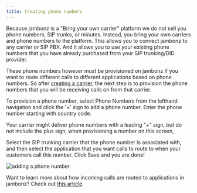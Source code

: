 ```yaml
---
title: Creating phone numbers
---
```


Because jambonz is a "Bring your own carrier" platform we do not sell you phone numbers, SIP trunks,
or minutes.  Instead, you bring your own carriers and phone numbers to the platform.  This allows you to connect 
jambonz to any carrier or SIP PBX.  And it allows you to use your existing phone numbers that you have 
already purchased from your SIP trunking/DID provider.

These phone numbers however must be provisioned on jambonz if you want to route different calls to 
different applications based on phone numbers.  So after 
[creating a carrier](/guides/using-the-jambonz-portal/basic-concepts/creating-carriers),
the next step is to provision the phone numbers that you will be receiving calls on from that carrier.

To provision a phone number, select Phone Numbers from the lefthand navigation and click the '+' sign to 
add a phone number.  Enter the phone number starting with country code.

<Note>
Your carrier might deliver phone numbers with a leading "+" sign, but do not include the plus sign, 
when provisioning a number on this screen,
</Note>

Select the SIP trunking carrier that the phone number is associated with, and then select the application 
that you want calls to route to when your customers call this number.  Click Save and you are done!

<Frame caption="Provising a phone number">
  <img src="../../assets/images/provision-phone-number.jpg" alt="adding a phone number"/>
</Frame>

Want to learn more about how incoming calls are routed to applications in jambonz?
Check out [this article](/guides/using-the-jambonz-portal/advanced-concepts/inbound-call-routing).
